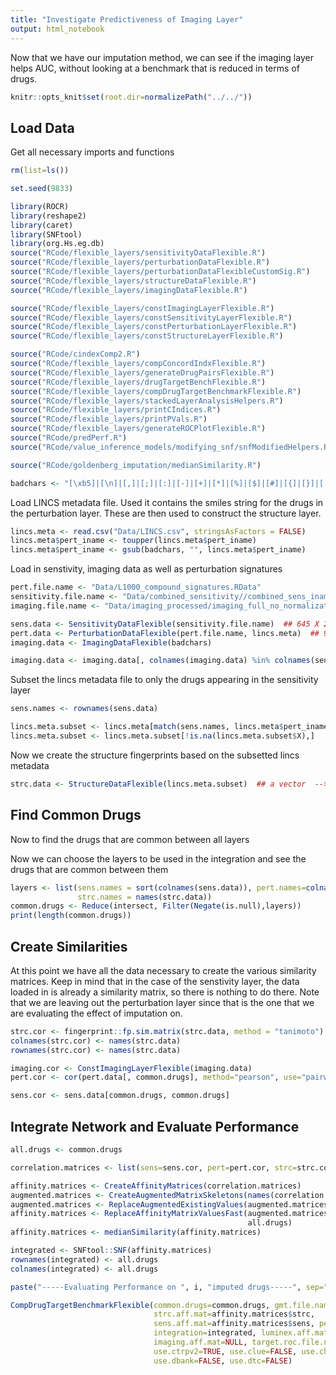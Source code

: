 ```yaml
---
title: "Investigate Predictiveness of Imaging Layer"
output: html_notebook
---
```


Now that we have our imputation method, we can see if the imaging layer helps AUC, without looking at a benchmark that is reduced in terms of drugs.

```r
knitr::opts_knit$set(root.dir=normalizePath("../../"))
```

## Load Data

Get all necessary imports and functions
```r
rm(list=ls())

set.seed(9833)

library(ROCR)
library(reshape2)
library(caret)
library(SNFtool)
library(org.Hs.eg.db)
source("RCode/flexible_layers/sensitivityDataFlexible.R")
source("RCode/flexible_layers/perturbationDataFlexible.R")
source("RCode/flexible_layers/perturbationDataFlexibleCustomSig.R")
source("RCode/flexible_layers/structureDataFlexible.R")
source("RCode/flexible_layers/imagingDataFlexible.R")

source("RCode/flexible_layers/constImagingLayerFlexible.R")
source("RCode/flexible_layers/constSensitivityLayerFlexible.R")
source("RCode/flexible_layers/constPerturbationLayerFlexible.R")
source("RCode/flexible_layers/constStructureLayerFlexible.R")

source("RCode/cindexComp2.R")
source("RCode/flexible_layers/compConcordIndxFlexible.R")
source("RCode/flexible_layers/generateDrugPairsFlexible.R")
source("RCode/flexible_layers/drugTargetBenchFlexible.R")
source("RCode/flexible_layers/compDrugTargetBenchmarkFlexible.R")
source("RCode/flexible_layers/stackedLayerAnalysisHelpers.R")
source("RCode/flexible_layers/printCIndices.R")
source("RCode/flexible_layers/printPVals.R")
source("RCode/flexible_layers/generateROCPlotFlexible.R")
source("RCode/predPerf.R")
source("RCode/value_inference_models/modifying_snf/snfModifiedHelpers.R")

source("RCode/goldenberg_imputation/medianSimilarity.R")

badchars <- "[\xb5]|[\n]|[,]|[;]|[:]|[-]|[+]|[*]|[%]|[$]|[#]|[{]|[}]|[[]|[]]|[|]|[\\^]|[/]|[\\]|[.]|[_]|[ ]"


```

Load LINCS metadata file. Used it contains the smiles string for the drugs in the perturbation layer. These are then used to construct the structure layer.
```r
lincs.meta <- read.csv("Data/LINCS.csv", stringsAsFactors = FALSE)
lincs.meta$pert_iname <- toupper(lincs.meta$pert_iname)
lincs.meta$pert_iname <- gsub(badchars, "", lincs.meta$pert_iname)
```

Load in senstivity, imaging data as well as perturbation signatures

```r
pert.file.name <- "Data/L1000_compound_signatures.RData"
sensitivity.file.name <- "Data/combined_sensitivity//combined_sens_iname_replaced.RData"
imaging.file.name <- "Data/imaging_processed/imaging_full_no_normalization.rds"

sens.data <- SensitivityDataFlexible(sensitivity.file.name)  ## 645 X 239
pert.data <- PerturbationDataFlexible(pert.file.name, lincs.meta)  ## 978 X 23
imaging.data <- ImagingDataFlexible(badchars)

imaging.data <- imaging.data[, colnames(imaging.data) %in% colnames(sens.data)]

```

Subset the lincs metadata file to only the drugs appearing in the sensitivity layer

```r
sens.names <- rownames(sens.data)

lincs.meta.subset <- lincs.meta[match(sens.names, lincs.meta$pert_iname),]
lincs.meta.subset <- lincs.meta.subset[!is.na(lincs.meta.subset$X),]
```

Now we create the structure fingerprints based on the subsetted lincs metadata

```r
strc.data <- StructureDataFlexible(lincs.meta.subset)  ## a vector  --> 239 elemnts
```

## Find Common Drugs

Now to find the drugs that are common between all layers

Now we can choose the layers to be used in the integration and see the drugs that are common between them

```r
layers <- list(sens.names = sort(colnames(sens.data)), pert.names=colnames(pert.data),
               strc.names = names(strc.data))
common.drugs <- Reduce(intersect, Filter(Negate(is.null),layers))
print(length(common.drugs))
```

## Create Similarities

At this point we have all the data necessary to create the various similarity matrices. Keep in mind that in the case of the senstivity layer, the data loaded in is already a similarity matrix, so there is nothing to do there. Note that we are leaving out the perturbation layer since that is the one that we are evaluating the effect of imputation on.

```r
strc.cor <- fingerprint::fp.sim.matrix(strc.data, method = "tanimoto")
colnames(strc.cor) <- names(strc.data)
rownames(strc.cor) <- names(strc.data)

imaging.cor <- ConstImagingLayerFlexible(imaging.data)
pert.cor <- cor(pert.data[, common.drugs], method="pearson", use="pairwise.complete.obs")

sens.cor <- sens.data[common.drugs, common.drugs]
```

## Integrate Network and Evaluate Performance

```r
all.drugs <- common.drugs

correlation.matrices <- list(sens=sens.cor, pert=pert.cor, strc=strc.cor, imaging=imaging.cor)

affinity.matrices <- CreateAffinityMatrices(correlation.matrices)
augmented.matrices <- CreateAugmentedMatrixSkeletons(names(correlation.matrices), all.drugs)
augmented.matrices <- ReplaceAugmentedExistingValues(augmented.matrices, affinity.matrices)
affinity.matrices <- ReplaceAffinityMatrixValuesFast(augmented.matrices, correlation.matrices, 
                                                     all.drugs)
affinity.matrices <- medianSimilarity(affinity.matrices)

integrated <- SNFtool::SNF(affinity.matrices)
rownames(integrated) <- all.drugs
colnames(integrated) <- all.drugs

paste("-----Evaluating Performance on ", i, "imputed drugs-----", sep=" ")

CompDrugTargetBenchmarkFlexible(common.drugs=common.drugs, gmt.file.name="temp",
                                strc.aff.mat=affinity.matrices$strc, 
                                sens.aff.mat=affinity.matrices$sens, pert.aff.mat=affinity.matrices$pert,
                                integration=integrated, luminex.aff.mat=NULL,
                                imaging.aff.mat=NULL, target.roc.file.name="blessed_roc.pdf",
                                use.ctrpv2=TRUE, use.clue=FALSE, use.chembl=FALSE, 
                                use.dbank=FALSE, use.dtc=FALSE)
```

